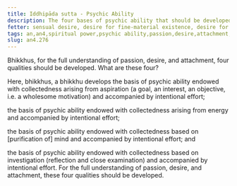 ```yaml
---
title: Iddhipāda sutta - Psychic Ability
description: The four bases of psychic ability that should be developed for the full understanding of passion, desire, and attachment.
fetter: sensual desire, desire for fine-material existence, desire for immaterial existence, conceit, restlessness, ignorance
tags: an,an4,spiritual power,psychic ability,passion,desire,attachment,collectedness,goal,aspiration,interest,objective,intention,effort,persistence,mind,consciousness,investigation,reflection,close examination
slug: an4.276
---
```


Bhikkhus, for the full understanding of passion, desire, and attachment, four qualities should be developed. What are these four?

Here, bhikkhus, a bhikkhu develops the basis of psychic ability endowed with collectedness arising from aspiration (a goal, an interest, an objective, i.e. a wholesome motivation) and accompanied by intentional effort;

the basis of psychic ability endowed with collectedness arising from energy and accompanied by intentional effort;

the basis of psychic ability endowed with collectedness based on [purification of] mind and accompanied by intentional effort; and

the basis of psychic ability endowed with collectedness based on investigation (reflection and close examination) and accompanied by intentional effort. For the full understanding of passion, desire, and attachment, these four qualities should be developed.